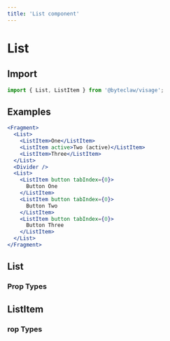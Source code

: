 ```yaml
---
title: 'List component'
---
```


# List

## Import

```js transpile=false
import { List, ListItem } from '@byteclaw/visage';
```

## Examples

```jsx live=true
<Fragment>
  <List>
    <ListItem>One</ListItem>
    <ListItem active>Two (active)</ListItem>
    <ListItem>Three</ListItem>
  </List>
  <Divider />
  <List>
    <ListItem button tabIndex={0}>
      Button One
    </ListItem>
    <ListItem button tabIndex={0}>
      Button Two
    </ListItem>
    <ListItem button tabIndex={0}>
      Button Three
    </ListItem>
  </List>
</Fragment>
```

## List

### Prop Types

<PropTypes component="List" />

## ListItem

### rop Types

<PropTypes component="ListItem" />
